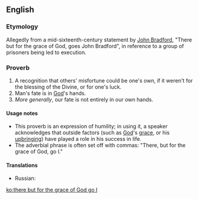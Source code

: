 ==English==

===Etymology===
Allegedly from a mid-sixteenth-century statement by [[w:John Bradford|John Bradford]], "There but for the grace of God, goes John Bradford", in reference to a group of prisoners being led to execution.

===Proverb===
{{head|en|proverb|head=[[there]] [[but]] [[for]] [[the]] [[grace]] [[of]] [[God]] [[go]] [[I]]}}

# A recognition that others' misfortune could be one's own, if it weren't for the blessing of the Divine, or for one's luck.
# Man's fate is in [[God]]'s hands.
# ''More generally'', our fate is not entirely in our own hands.

====Usage notes====
* This proverb is an expression of humility; in using it, a speaker acknowledges that outside factors (such as [[God]]'s [[grace]], or his [[upbringing]]) have played a role in his success in life.
* The adverbial phrase is often set off with commas: "There, but for the grace of God, go I."

====Translations====
{{trans-top|man's fate is in God's hands}}
* Russian: {{t|ru|все под Богом хо́дим|tr=}}
{{trans-mid}}
{{trans-bottom}}

[[ko:there but for the grace of God go I]]